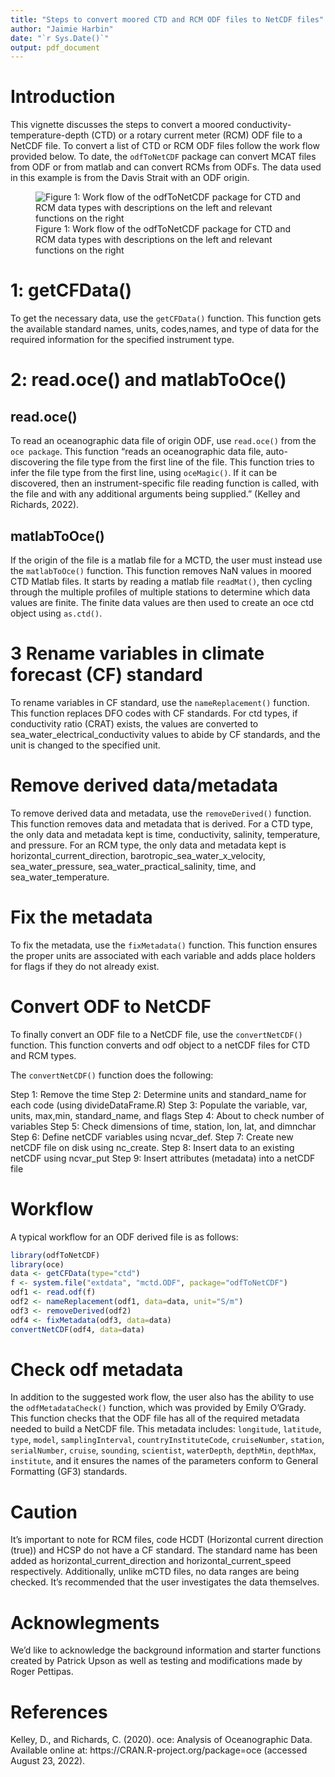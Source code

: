 ```yaml
---
title: "Steps to convert moored CTD and RCM ODF files to NetCDF files"
author: "Jaimie Harbin"
date: "`r Sys.Date()`"
output: pdf_document
---
```


# Introduction

This vignette discusses the steps to convert a moored conductivity-temperature-depth (CTD) or a  rotary current meter (RCM) ODF file to a NetCDF file. To convert a list of CTD or RCM ODF files follow the work flow provided below. To date, the `odfToNetCDF` package can convert MCAT files from ODF or from matlab and can convert RCMs from ODFs. The data used in this example is from the Davis Strait with an ODF origin.

![Figure 1: Work flow of the odfToNetCDF package for CTD and RCM data types with descriptions on the left and relevant functions on the right](ctd_rcm_diagram.png)

# 1: getCFData()

To get the necessary data, use the `getCFData()` function. This function gets the available standard names, units, codes,names, and type of data for the required information for the specified instrument type.


# 2: read.oce() and matlabToOce()

## read.oce()

To read an oceanographic data file of origin ODF, use `read.oce()` from the `oce package`. This function "reads an oceanographic data file, auto-discovering the file type from the first line of the file. This function tries to infer the file type from the first line, using `oceMagic()`. If it can be discovered, then an instrument-specific file reading function is called, with the file and with any additional arguments being supplied." (Kelley and Richards, 2022).

## matlabToOce()

If the origin of the file is a matlab file for a MCTD, the user must instead use the `matlabToOce()` function. This function removes NaN values in moored CTD Matlab files. It starts by reading a matlab file `readMat()`, then cycling through the multiple profiles of multiple stations to determine which data values are finite. The finite data values are then used to create an oce ctd object using `as.ctd()`.

# 3 Rename variables in climate forecast (CF) standard

To rename variables in CF standard, use the `nameReplacement()` function. This function replaces DFO codes with CF standards. For ctd types, if conductivity ratio (CRAT) exists, the values are converted to sea_water_electrical_conductivity values to abide by CF standards, and the unit is changed to the specified unit.

# Remove derived data/metadata

To remove derived data and metadata, use the `removeDerived()` function. This function removes data and metadata that is derived. For a CTD type, the only data and metadata kept is time, conductivity, salinity, temperature, and pressure. For an RCM type, the only data and metadata kept is horizontal_current_direction, barotropic_sea_water_x_velocity, sea_water_pressure, sea_water_practical_salinity,
time, and sea_water_temperature.

# Fix the metadata

To fix the metadata, use the `fixMetadata()` function. This function ensures the proper units are associated with each variable and adds place holders for flags if they do not already exist.

# Convert ODF to NetCDF

To finally convert an ODF file to a NetCDF file, use the `convertNetCDF()` function. This function converts and odf object to a netCDF files for CTD and RCM types.

The `convertNetCDF()` function does the following:

Step 1: Remove the time
Step 2: Determine units and standard_name for each code (using divideDataFrame.R)
Step 3: Populate the variable, var, units, max,min, standard_name, and flags
Step 4: About to check number of variables
Step 5: Check dimensions of time, station, lon, lat, and dimnchar
Step 6: Define netCDF variables using ncvar_def.
Step 7: Create  new netCDF file on disk using nc_create.
Step 8: Insert data to an existing netCDF using ncvar_put
Step 9: Insert attributes (metadata) into a netCDF file

# Workflow

A typical workflow for an ODF derived file is as follows:

```r
library(odfToNetCDF)
library(oce)
data <- getCFData(type="ctd")
f <- system.file("extdata", "mctd.ODF", package="odfToNetCDF")
odf1 <- read.odf(f)
odf2 <- nameReplacement(odf1, data=data, unit="S/m")
odf3 <- removeDerived(odf2)
odf4 <- fixMetadata(odf3, data=data)
convertNetCDF(odf4, data=data)
```      


# Check odf metadata

In addition to the suggested work flow, the user also has the ability to use the `odfMetadataCheck()` function, which was 
provided by Emily O'Grady. This function checks that the ODF file has all of the required metadata needed to build a NetCDF file. This metadata includes: `longitude`, `latitude`, `type`, `model`, `samplingInterval`, `countryInstituteCode`, `cruiseNumber`, `station`, `serialNumber`, `cruise`, `sounding`, `scientist`, `waterDepth`, `depthMin`, `depthMax`, `institute`, and it ensures the names of the parameters conform to General Formatting (GF3) standards.

# Caution

It's important to note for RCM files, code HCDT (Horizontal current direction (true)) and HCSP do not have a CF standard. The standard name has been added as horizontal_current_direction and horizontal_current_speed respectively. Additionally, unlike mCTD files, no data ranges are being checked. It's recommended that the user investigates the data themselves.

# Acknowlegments

We'd like to acknowledge the background information and starter functions created by Patrick Upson as well as testing and modifications made by Roger Pettipas.

# References

Kelley, D., and Richards, C. (2020). oce: Analysis of Oceanographic Data. Available online at: https://CRAN.R-project.org/package=oce (accessed August 23, 2022).


